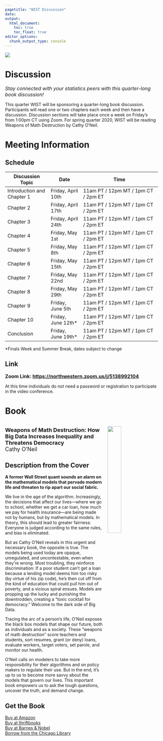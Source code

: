 ```yaml
---
pagetitle: "WIST Discussion"
date: 
output:
  html_document:
    toc: true
    toc_float: true
editor_options: 
  chunk_output_type: console
---
```


<img src="WIST-withname.png" /> 

<h1> Discussion </h1> 
<font size=3> <i> Stay connected with your statistics peers with this quarter-long book discussion! </i> </font>   

This quarter WIST will be sponsoring a quarter-long book discussion.  Participants will read one or two chapters each week and then have a discussion.  Discussion sections will take place once a week on Friday's from 1:00pm CT using Zoom.  For spring quarter 2020, WIST will be reading Weapons of Math Destruction by Cathy O'Neil.  

<h1> Meeting Information </h1> 

<h2> Schedule </h2> 

Discussion Topic | Date | Time  
----|---|-------  
Introduction and Chapter 1 | Friday, April 10th | 11am PT / 12pm MT / 1pm CT / 2pm ET   
Chapter 2 | Friday, April 17th  | 11am PT / 12pm MT / 1pm CT / 2pm ET    
Chapter 3 | Friday, April 24th  | 11am PT / 12pm MT / 1pm CT / 2pm ET    
Chapter 4 | Friday, May 1st     | 11am PT / 12pm MT / 1pm CT / 2pm ET    
Chapter 5 | Friday, May 8th     | 11am PT / 12pm MT / 1pm CT / 2pm ET    
Chapter 6 | Friday, May 15th    | 11am PT / 12pm MT / 1pm CT / 2pm ET    
Chapter 7 | Friday, May 22nd    | 11am PT / 12pm MT / 1pm CT / 2pm ET    
Chapter 8 | Friday, May 29th    | 11am PT / 12pm MT / 1pm CT / 2pm ET    
Chapter 9 | Friday, June 5th    | 11am PT / 12pm MT / 1pm CT / 2pm ET    
Chapter 10 | Friday, June 12th* | 11am PT / 12pm MT / 1pm CT / 2pm ET    
Conclusion | Friday, June 19th* | 11am PT / 12pm MT / 1pm CT / 2pm ET    
  
*Finals Week and Summer Break, dates subject to change  


<h2> Link </h2> 
<font size=3> <b> 
Zoom Link: <a href="https://northwestern.zoom.us/j/5138992104"> https://northwestern.zoom.us/j/5138992104 </a> 
</b> </font>  

At this time individuals do not need a password or registration to participate in the video conference.  


<h1> Book </h1>  
<img alt = '' width='30%' src="Cover-WeaponsofMathDestruction.jpg" align="right" style="margin:15px;"/>  
<font size = 4> <b>Weapons of Math Destruction: How Big Data Increases Inequality and Threatens Democracy </b> </font>  
<font size = 4> Cathy O'Neil </font> 

<h2> Description from the Cover </h2> 

**A former Wall Street quant sounds an alarm on the mathematical models that pervade modern life and threaten to rip apart our social fabric.** 

We live in the age of the algorithm. Increasingly, the decisions that affect our lives—where we go to school, whether we get a car loan, how much we pay for health insurance—are being made not by humans, but by mathematical models. In theory, this should lead to greater fairness: Everyone is judged according to the same rules, and bias is eliminated.  

But as Cathy O’Neil reveals in this urgent and necessary book, the opposite is true. The models being used today are opaque, unregulated, and uncontestable, even when they’re wrong. Most troubling, they reinforce discrimination: If a poor student can’t get a loan because a lending model deems him too risky (by virtue of his zip code), he’s then cut off from the kind of education that could pull him out of poverty, and a vicious spiral ensues. Models are propping up the lucky and punishing the downtrodden, creating a “toxic cocktail for democracy.” Welcome to the dark side of Big Data.  

Tracing the arc of a person’s life, O’Neil exposes the black box models that shape our future, both as individuals and as a society. These “weapons of math destruction” score teachers and students, sort resumes, grant (or deny) loans, evaluate workers, target voters, set parole, and monitor our health.

O’Neil calls on modelers to take more responsibility for their algorithms and on policy makers to regulate their use. But in the end, it’s up to us to become more savvy about the models that govern our lives. This important book empowers us to ask the tough questions, uncover the truth, and demand change. 


<h2> Get the Book </h2> 

[Buy at Amazon](https://www.amazon.com/Weapons-Math-Destruction-Increases-Inequality/dp/0553418815)  
[Buy at thriftbooks](https://www.thriftbooks.com/w/weapons-of-math-destruction-how-big-data-increases-inequality-and-threatens-democracy_cathy-oneil/10762409/#isbn=0553418831&idiq=24418430)  
[Buy at Barnes & Nobel](https://www.barnesandnoble.com/w/weapons-of-math-destruction-cathy-oneil/1123130166?ean=9780553418835)  
[Borrow from the Chicago Library](https://chipublib.bibliocommons.com/item/show/1786498126)

